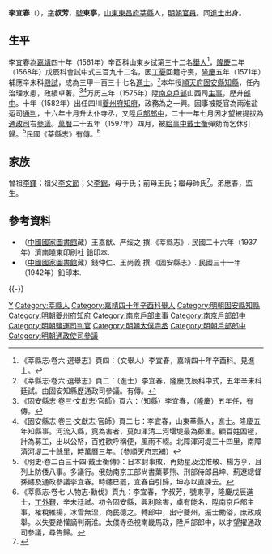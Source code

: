 {{明清人物信息框
| 姓名 = 李宜春
| 原名 =
| 圖片名稱= 
| 圖片大小 =
| 圖片說明 = 
| 最高職務 =通政使司右參議
| 國家 = 大明 
| 爵位 =
| 籍貫 = 山東東昌府莘縣
| 族裔 = 
| 字號 = 字叔芳，號東亭
| 諡號 =
| 出生日期 = 庚寅年四月初七日
| 出生地點 = <!---山東東昌府莘縣--->
| 逝世日期 = 卒年不詳
| 逝世地點 =
| 墓葬 =
| 配偶 = 娶沈氏、张氏，封安人
| 親屬 = （子）纯朴、纯桢
| 出身 =
* 嘉靖四十年辛酉科舉人
* 隆慶二年戊辰科会试贡士
* 隆慶五年辛未科進士
| 經歷 =
| 著作 =  
}}
'''李宜春'''（{{bd|1530年||？|}}），[[表字|字]]'''叔芳'''，[[號|號]]'''東亭'''，[[山東|山東]][[東昌府|東昌府]][[莘縣|莘縣]]人，[[明朝|明朝]][[官員|官員]]。同[[進士|進士]]出身。

==生平==
李宜春為[[嘉靖|嘉靖]]四十年（1561年）辛酉科山東乡试第三十二名[[舉人|舉人]]<ref>《莘縣志·卷六·選舉志》頁四：（文舉人）李宜春，嘉靖四十年辛酉科。見進士。</ref>，[[隆庆_(明朝)|隆慶]]二年（1568年）戊辰科會試中式三百九十二名，因[[丁憂|丁憂]]回籍守喪，[[隆庆_(明朝)|隆慶]]五年（1571年）補應辛未科[[殿試|殿試]]，成為三甲一百三十七名[[進士|進士]]。<ref>《莘縣志·卷六·選舉志》頁二：（進士）李宜春，隆慶戊辰科中式，五年辛未科廷試。由固安知縣歷通政司參議。有傳。</ref>本年授[[順天府|順天府]][[固安縣|固安縣]][[知縣|知縣]]，任內治理水患，政績卓著。<ref>《固安縣志·卷三·文獻志·官師》頁六：（知縣）李宜春，（隆慶）五年任，有傳。</ref><ref>《固安縣志·卷三·文獻志·官師》頁二七：李宜春，山東莘縣人，進士。隆慶五年知縣事。河流入縣，竟為害者，莫如渾清二河堰堤最為鄭重。顧百姓困極，計為募工，出以公帑，百姓歡呼稱便，風雨不輟。北障渾河堤三十四里，南障清河堤二十餘里，時萬曆三年。（參順天府志補）</ref>万历三年（1575年）陞[[南京|南京]][[戶部|戶部]]山西司[[主事|主事]]，歷升[[郎中|郎中]]。十年（1582年）出任四川[[夔州府|夔州府]][[知府|知府]]，政務為之一興。因事被貶官為兩淮盐运司[[通判|通判]]，十六年十月升太仆寺丞，又陞[[戶部|戶部]][[郎中|郎中]]，二十一年七月因才望被提拔為[[通政司|通政司]]右[[參議|參議]]。[[萬曆|萬曆]]二十五年（1597年）四月，被[[給事中|給事中]][[戴士衡|戴士衡]]彈劾而乞休引歸。<ref>《明史·卷二百三十四·戴士衡傳》：日本封事敗，再劾星及沈惟敬、楊方亨，且列上防倭八事。多議行。俄劾南京工部尚書葉夢熊、刑部侍郎呂坤、薊遼總督孫幰及通政參議李宜春。時幰已罷，宜春自引歸，坤亦以直諫去。</ref>[[中華民國|民國]]《莘縣志》有傳。<ref>《莘縣志·卷七·人物志·勳伐》頁九：李宜春，字叔芳，號東亭，隆慶戊辰進士，[[丁外艱|丁外艱]]，辛未廷試。初令固安縣，興利除害，卓有能名，陞南京戶部主事，榷稅維揚，冰雪無涅，商民德之。轉郎中，出守夔州，振士勵俗，庶政咸舉。以失要路懽謫判兩淮。太僕寺丞視南畿馬政，陞戶部郎中，以才望擢通政司參議，尋告歸。</ref>

== 家族 ==
曾祖[[李鐸|李鐸]]；祖父[[李文節|李文節]]；父[[李錦|李錦]]，母于氏；前母王氏；繼母師氏<ref>{{Cite book|title=天一阁藏明代科举录选刊 登科录 点校本|last=龚延明主编|first=|publisher=宁波出版社|year=2016|isbn=978-7-5526-2320-8|location=宁波|pages=|quote=《天一閣藏明代科舉錄選刊.登科錄》之《隆慶五年辛未科登科錄》}}</ref>。弟應春，监生。

==參考資料==
{{reflist}}
*（[[中國國家圖書館|中國國家圖書館]]藏）王嘉猷、严绥之 撰.《莘縣志》. 民國二十六年（1937年）濟南曉東印刷社 鉛印本.
*（[[中國國家圖書館|中國國家圖書館]]藏）錢仲仁、王尚義 撰.《固安縣志》. 民國三十一年（1942年）鉛印本.

{{-}}
{{start box}}
{{s-off}}
{{succession box|[[馮子履|馮子履]]|[[張夢蟾|張夢蟾]]|[[順天府|順天府]][[固安縣知縣列表|固安縣知縣]]|<small>隆慶五年（1571年）上任</small>}}
{{succession box|許三省|朱讓|[[夔州府|夔州府]][[知府|知府]]|<small>萬曆年間上任</small>}}
{{end box}}

{{隆慶五年辛未科殿試金榜}}

{{Authority control}}

{{DEFAULTSORT:Li李}}
[[Category:李姓|Y]]
[[Category:莘縣人|Category:莘縣人]]
[[Category:嘉靖四十年辛酉科舉人|Category:嘉靖四十年辛酉科舉人]]
[[Category:明朝固安縣知縣|Category:明朝固安縣知縣]]
[[Category:明朝夔州府知府|Category:明朝夔州府知府]]
[[Category:南京戶部主事|Category:南京戶部主事]]
[[Category:南京戶部郎中|Category:南京戶部郎中]]
[[Category:明朝鹽運司判官|Category:明朝鹽運司判官]]
[[Category:明朝太僕寺丞|Category:明朝太僕寺丞]]
[[Category:明朝戶部郎中|Category:明朝戶部郎中]]
[[Category:明朝通政使司參議|Category:明朝通政使司參議]]